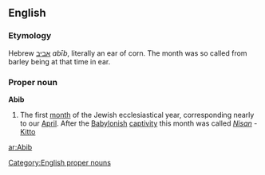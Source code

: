 ==English==

===Etymology===
Hebrew [[אביב|אביב]] ''abīb'', literally an ear of corn. The month was so called from barley being at that time in ear.

===Proper noun===
'''Abib'''

# The first [[month]] of the Jewish ecclesiastical year, corresponding nearly to our [[April]]. After the [[Babylonish]] [[captivity]] this month was called ''[[Nisan]]'' - [[Kitto]]

{{anagrams:en/abbi}}
[[Category:English proper nouns]]

[[ar:Abib]]